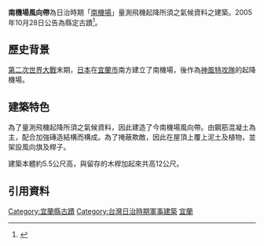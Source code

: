{{tw monument
|name=南機場風向帶
|formername=
|image= File:2021 Windsock of Yilan Southern Airport ii.jpg
|imagename=宜蘭南機場風向帶
|othername=
|formalname=
|level= 縣定古蹟
|class= 其他
|time= {{flagicon|Empire of Japan}} 日治時期
|material= 鋼筋混凝土
|location= {{TWN}}[[宜蘭縣|宜蘭縣]][[宜蘭市|宜蘭市]]建業路22-29號東北側
|open= 
|cost= 
|website=
|reg_url =https://nchdb.boch.gov.tw/assets/overview/monument/20051028000001
}}
'''南機場風向帶'''為日治時期「[[宜蘭縣#.E5.AE.9C.E8.98.AD.E8.88.87.E7.A5.9E.E9.A2.A8.E7.89.B9.E6.94.BB.E9.9A.8A|南機場]]」量測飛機起降所須之氣候資料之建築。2005年10月28日公告為縣定古蹟<ref>{{Cite web|url=https://nchdb.boch.gov.tw/assets/advanceSearch/monument/20051028000001|title=南機場風向帶|accessdate=|work=|publisher=文化部文化資產局|date=|archive-date=2019-01-21|archive-url=https://web.archive.org/web/20190121232446/https://nchdb.boch.gov.tw/assets/advanceSearch/monument/20051028000001|dead-url=no}}</ref>。

==歷史背景==
[[第二次世界大戰|第二次世界大戰]]末期，[[日本|日本]]在[[宜蘭市|宜蘭市]]南方建立了南機場，後作為[[神風特攻隊|神風特攻隊]]的起降機場。

==建築特色==
為了量測飛機起降所須之氣候資料，因此建造了今南機場風向帶。由鋼筋混凝土為主，配合加強磚造結構而構成。為了掩蔽欺敵，因此在屋頂上覆上泥土及植物，並架設風向旗及桿子。

建築本體約5.5公尺高，與留存的木桿加起來共高12公尺。
==引用資料==
{{commonscat|Windsock of Yilan Southern Airport}}
<small><references/></small>

{{Taiwanese building-stub}}
{{宜蘭縣文化資產}}

[[Category:宜蘭縣古蹟|Category:宜蘭縣古蹟]]
[[Category:台灣日治時期軍事建築|Category:台灣日治時期軍事建築]]
[[Category:臺灣軍事設施類文化資產|宜蘭]]